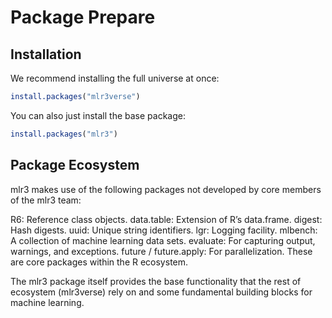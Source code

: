 # Package Prepare

## Installation
We recommend installing the full universe at once:
```r
install.packages("mlr3verse")
```

You can also just install the base package:
```r
install.packages("mlr3")
```

## Package Ecosystem
mlr3 makes use of the following packages not developed by core members of the mlr3 team:

R6: Reference class objects.
data.table: Extension of R’s data.frame.
digest: Hash digests.
uuid: Unique string identifiers.
lgr: Logging facility.
mlbench: A collection of machine learning data sets.
evaluate: For capturing output, warnings, and exceptions.
future / future.apply: For parallelization.
These are core packages within the R ecosystem.

The mlr3 package itself provides the base functionality that the rest of ecosystem (mlr3verse) rely on and some fundamental building blocks for machine learning.
